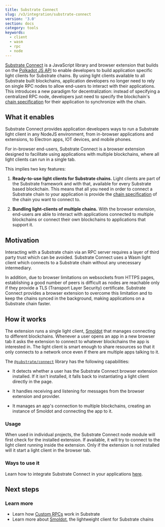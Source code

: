 ```yaml
---
title: Substrate Connect
slug: /v3/integration/substrate-connect
version: '3.0'
section: docs
category: tools
keywords:
  - client
  - wasm
  - rpc
  - node
---
```


[Substrate Connect](https://paritytech.github.io/substrate-connect/) is
a JavaScript library and browser extension that builds on the [Polkadot JS
API](/v3/integration/polkadot-js#polkadot-js-api) to enable developers to build application
specific light clients for Substrate chains. By using light clients available to all
Substrate built blockchains, application developers no longer need to rely on single RPC
nodes to allow end-users to interact with their applications. This introduces
a new paradigm for decentralization: instead of specifying a centralized RPC node, developers
just need to specify the blockchain's [chain specification](/v3/runtime/chain-specs) for
their application to synchronize with the chain.

## What it enables

Substrate Connect provides application developers ways to run a Substrate light client in any
NodeJS environment, from in-browser applications and extensions, to Electron apps,
IOT devices, and mobile phones.

For in-browser end-users, Substrate Connect is a browser extension designed to facilitate
using applications with multiple blockchains, where all light clients can run in a single tab.

This implies two key features:

1. **Ready-to-use light clients for Substrate chains.** Light clients are
   part of the Substrate framework and with that, available for every Substrate based blockchain. This
   means that all you need in order to connect a Substrate chain to your application is provide the
   [chain specification](/v3/runtime/chain-specs) of the chain you want to connect to.

2. **Bundling light-clients of multiple chains.** With the browser extension, end-users are able to
   interact with applications connected to multiple blockchains or connect their own blockchains to
   applications that support it.

## Motivation

Interacting with a Substrate chain via an RPC server requires a layer of third party trust which
can be avoided. Substrate Connect uses a Wasm light client which connects to a Substrate chain
without any unecessary intermediary.

In addition, due to browser limitations on websockets from HTTPS pages, establishing a good number of peers
is difficult as nodes are reachable only if they provide a TLS (Transport Layer Security) certificate.
Substrate Connect provides a browser extension to overcome this limitation and to keep the chains synced in
the background, making applications on a Substrate chain faster.

## How it works

The extension runs a single light client, [Smoldot](https://github.com/paritytech/smoldot) that
manages connecting to different blockchains. Whenever a user opens an app in a new browser tab it
asks the extension to connect to whatever blockchains the app is interested in. The light client is
smart enough to share resources so that it only connects to a network once even if there are
multiple apps talking to it.

The [`@substrate/connect`](https://www.npmjs.com/package/@substrate/connect) library has the following
capabilities:

- It detects whether a user has the Substrate Connect browser extension installed. If it
  isn't installed, it falls back to instantiating a light client directly in the page.

- It handles receiving and listening for messages from the browser extension and provider.

- It manages an app's connection to multiple blockchains, creating an instance of Smoldot
  and connecting the app to it.

### Usage

When used in individual projects, the Substrate Connect node module will first check for the
installed extension. If available, it will try to connect to the light client running inside the
extension. Only if the extension is not installed will it start a light client in the browser tab.

### Ways to use it

Learn how to integrate Substrate Connect in your applications [here](https://paritytech.github.io/substrate-connect/).

## Next steps

### Learn more

- Learn how [Custom RPCs](/v3/runtime/custom-rpcs) work in Substrate
- Learn more about [Smoldot](https://github.com/paritytech/smoldot), the lightweight client for Substrate chains
